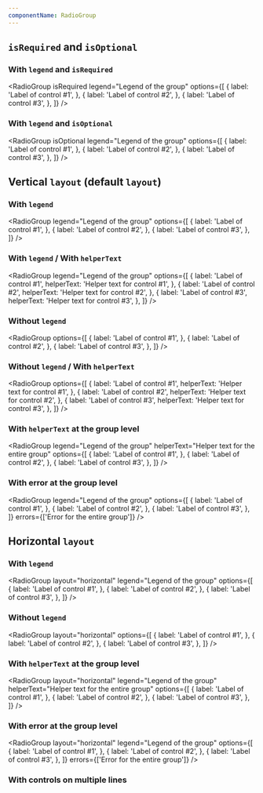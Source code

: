 ```yaml
---
componentName: RadioGroup
---
```


## `isRequired` and `isOptional`

### With `legend` and `isRequired`

<RadioGroup
	isRequired
	legend="Legend of the group"
	options={[
		{
			label: 'Label of control #1',
		},
		{
			label: 'Label of control #2',
		},
		{
			label: 'Label of control #3',
		},
	]}
/>

### With `legend` and `isOptional`

<RadioGroup
	isOptional
	legend="Legend of the group"
	options={[
		{
			label: 'Label of control #1',
		},
		{
			label: 'Label of control #2',
		},
		{
			label: 'Label of control #3',
		},
	]}
/>

## Vertical `layout` (default `layout`)

### With `legend`

<RadioGroup
	legend="Legend of the group"
	options={[
		{
			label: 'Label of control #1',
		},
		{
			label: 'Label of control #2',
		},
		{
			label: 'Label of control #3',
		},
	]}
/>

### With `legend` / With `helperText`

<RadioGroup
	legend="Legend of the group"
	options={[
		{
			label: 'Label of control #1',
			helperText: 'Helper text for control #1',
		},
		{
			label: 'Label of control #2',
			helperText: 'Helper text for control #2',
		},
		{
			label: 'Label of control #3',
			helperText: 'Helper text for control #3',
		},
	]}
/>

### Without `legend`

<RadioGroup
	options={[
		{
			label: 'Label of control #1',
		},
		{
			label: 'Label of control #2',
		},
		{
			label: 'Label of control #3',
		},
	]}
/>

### Without `legend` / With `helperText`

<RadioGroup
	options={[
		{
			label: 'Label of control #1',
			helperText: 'Helper text for control #1',
		},
		{
			label: 'Label of control #2',
			helperText: 'Helper text for control #2',
		},
		{
			label: 'Label of control #3',
			helperText: 'Helper text for control #3',
		},
	]}
/>

### With `helperText` at the group level

<RadioGroup
	legend="Legend of the group"
	helperText="Helper text for the entire group"
	options={[
		{
			label: 'Label of control #1',
		},
		{
			label: 'Label of control #2',
		},
		{
			label: 'Label of control #3',
		},
	]}
/>

### With error at the group level

<RadioGroup
	legend="Legend of the group"
	options={[
		{
			label: 'Label of control #1',
		},
		{
			label: 'Label of control #2',
		},
		{
			label: 'Label of control #3',
		},
	]}
	errors={['Error for the entire group']}
/>

## Horizontal `layout`

### With `legend`

<RadioGroup
	layout="horizontal"
	legend="Legend of the group"
	options={[
		{
			label: 'Label of control #1',
		},
		{
			label: 'Label of control #2',
		},
		{
			label: 'Label of control #3',
		},
	]}
/>

### Without `legend`

<RadioGroup
	layout="horizontal"
	options={[
		{
			label: 'Label of control #1',
		},
		{
			label: 'Label of control #2',
		},
		{
			label: 'Label of control #3',
		},
	]}
/>

### With `helperText` at the group level

<RadioGroup
	layout="horizontal"
	legend="Legend of the group"
	helperText="Helper text for the entire group"
	options={[
		{
			label: 'Label of control #1',
		},
		{
			label: 'Label of control #2',
		},
		{
			label: 'Label of control #3',
		},
	]}
/>

### With error at the group level

<RadioGroup
	layout="horizontal"
	legend="Legend of the group"
	options={[
		{
			label: 'Label of control #1',
		},
		{
			label: 'Label of control #2',
		},
		{
			label: 'Label of control #3',
		},
	]}
	errors={['Error for the entire group']}
/>

### With controls on multiple lines

<div style={{ maxWidth: 450 }}>
	<RadioGroup
		layout="horizontal"
		legend="Legend of the group"
		options={[
			{ label: 'Sit amet' },
			{ label: 'Consectetur adipiscing' },
			{ label: 'Elit' },
			{ label: 'Pellentesque erat' },
			{ label: 'Lacinia' },
			{ label: 'At magna' },
		]}
	/>
</div>
